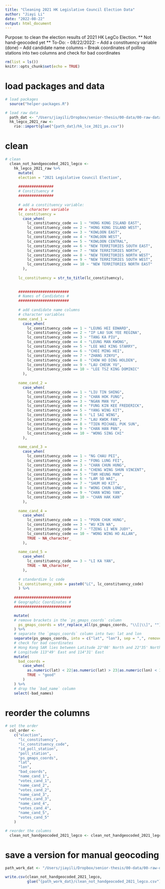```yaml
---
title: "Cleaning 2021 HK Legislative Council Election Data"
author: "Jiayi Li"
date: "2022-08-22"
output: html_document
---
```

Purpose: to clean the election results of 2021 HK LegCo Election.
** Not hand-geocoded yet **
To-Do:
- 08/22/2022:
  -- Add a constituency variable (done)
  -- Add candidate name columns 
  -- Break coordinates of polling stations into two columns and check for bad coordinates
  
```r
rm(list = ls())
knitr::opts_chunk$set(echo = TRUE)
```

# load packages and data

```r
# load packages
  source("helper-packages.R")
```


```r
# load raw data
  path_dat <- "/Users/jiayili/Dropbox/senior-thesis/00-data/00-raw-data/election-data/2021_legislative_council_election"
  hk_legco_2021_raw <-
    rio::import(glue("{path_dat}/hk_lce_2021_ps.csv"))
```

# clean

```r
# clean
  clean_not_handgeocoded_2021_legco <-
    hk_legco_2021_raw %>%
      mutate(
      election = "2021 Legislative Council Election",
      
      ################
      # Constituency #
      ################
      
      # add a constituency variable: 
      ## a character variable
      lc_constituency =
        case_when(
          lc_constituency_code == 1 ~ "HONG KONG ISLAND EAST",
          lc_constituency_code == 2 ~ "HONG KONG ISLAND WEST", 
          lc_constituency_code == 3 ~ "KOWLOON EAST", 
          lc_constituency_code == 4 ~ "KOWLOON WEST", 
          lc_constituency_code == 5 ~ "KOWLOON CENTRAL", 
          lc_constituency_code == 6 ~ "NEW TERRITORIES SOUTH EAST", 
          lc_constituency_code == 7 ~ "NEW TERRITORIES NORTH", 
          lc_constituency_code == 8 ~ "NEW TERRITORIES NORTH WEST", 
          lc_constituency_code == 9 ~ "NEW TERRITORIES SOUTH WEST", 
          lc_constituency_code == 10 ~ "NEW TERRITORIES NORTH EAST" 
        ),
      
      lc_constituency = str_to_title(lc_constituency),
      
    
      #######################
      # Names of Candidates #
      #######################
    
      # add candidate name columns
      # character variables
      name_cand_1 = 
        case_when(
          lc_constituency_code == 1 ~ "LEUNG HEI EDWARD",
          lc_constituency_code == 2 ~ "IP LAU SUK YEE REGINA", 
          lc_constituency_code == 3 ~ "TANG KA PIU", 
          lc_constituency_code == 4 ~ "LEUNG MAN KWONG", 
          lc_constituency_code == 5 ~ "LEE WAI KING STARRY", 
          lc_constituency_code == 6 ~ "CHOI MING HEI", 
          lc_constituency_code == 7 ~ "ZHANG XINYU", 
          lc_constituency_code == 8 ~ "CHOW HO DING HOLDEN", 
          lc_constituency_code == 9 ~ "LAU CHEUK YU", 
          lc_constituency_code == 10 ~ "LEE TSZ KING DOMINIC" 
        ),
      
      name_cand_2 = 
        case_when(
          lc_constituency_code == 1 ~ "LIU TIN SHING",
          lc_constituency_code == 2 ~ "CHAN HOK FUNG", 
          lc_constituency_code == 3 ~ "NGAN MAN YU", 
          lc_constituency_code == 4 ~ "FUNG KIN KEE FREDERICK", 
          lc_constituency_code == 5 ~ "YANG WING KIT", 
          lc_constituency_code == 6 ~ "LI SAI WING", 
          lc_constituency_code == 7 ~ "LAU KWOK FAN", 
          lc_constituency_code == 8 ~ "TIEN MICHAEL PUK SUN", 
          lc_constituency_code == 9 ~ "CHAN HAN PAN", 
          lc_constituency_code == 10 ~ "WONG SING CHI" 
        ),
      
      name_cand_3 = 
        case_when(
          lc_constituency_code == 1 ~ "NG CHAU PEI",
          lc_constituency_code == 2 ~ "FONG LUNG FEI", 
          lc_constituency_code == 3 ~ "CHAN CHUN HUNG", 
          lc_constituency_code == 4 ~ "CHENG WING SHUN VINCENT", 
          lc_constituency_code == 5 ~ "TAM HEUNG MAN", 
          lc_constituency_code == 6 ~ "LAM SO WAI", 
          lc_constituency_code == 7 ~ "SHUM HO KIT", 
          lc_constituency_code == 8 ~ "WONG CHUN LONG", 
          lc_constituency_code == 9 ~ "CHAN WING YAN", 
          lc_constituency_code == 10 ~ "CHAN HAK KAN" 
        ),
      
      name_cand_4 = 
        case_when(
          lc_constituency_code == 1 ~ "POON CHUK HUNG",
          lc_constituency_code == 3 ~ "WU KIN WA", 
          lc_constituency_code == 7 ~ "TZENG LI WEN JUDY", 
          lc_constituency_code == 10 ~ "WONG WING HO ALLAN",
          TRUE ~ NA_character_
        ),
      
      name_cand_5 = 
        case_when(
          lc_constituency_code == 3 ~ "LI KA YAN",
          TRUE ~ NA_character_
        ),
      
      # standardize lc code
      lc_constituency_code = paste0("LC", lc_constituency_code)
      ) %>%
  
    ##########################
    # Geographic Coordinates #
    ##########################

    mutate(
    # remove brackets in the `ps_gmaps_coords` column
      ps_gmaps_coords = str_replace_all(ps_gmaps_coords, "\\[|\\]", "")
    ) %>%
    # separate the `gmaps_coords` column into two: lat and lon
    separate(ps_gmaps_coords, into = c("lat", "lon"), sep = ",", remove = FALSE) %>%
    # check for bad coordinates
    # Hong Kong SAR lies between Latitude 22°08' North and 22°35' North, 
    # Longitude 113°49' East and 114°31' East
    mutate(
      bad_coords =
        case_when(
          as.numeric(lat) < 22|as.numeric(lat) > 23|as.numeric(lon) < 113|as.numeric(lon) > 115 ~ "bad",
          TRUE ~ "good"
        )
    ) %>%
    # drop the `bad_name` column
    select(-bad_names)

```

# reorder the columns

```r
# set the order
  col_order <-
    c("election",
      "lc_constituency",
      "lc_constituency_code",
      "id_poll_station",
      "poll_station",
      "ps_gmaps_coords",
      "lat",
      "lon",
      "bad_coords",
      "name_cand_1",
      "votes_cand_1",
      "name_cand_2",
      "votes_cand_2",
      "name_cand_3",
      "votes_cand_3",
      "name_cand_4",
      "votes_cand_4",
      "name_cand_5",
      "votes_cand_5"
    )

# reorder the columns
  clean_not_handgeocoded_2021_legco <- clean_not_handgeocoded_2021_legco[, col_order]
```

# save a version for manual geocoding

```r
path_work_dat <- "/Users/jiayili/Dropbox/senior-thesis/00-data/00-raw-data/election-data/2021_legislative_council_election"

write.csv(clean_not_handgeocoded_2021_legco,
          glue("{path_work_dat}/clean_not_handgeocoded_2021_legco.csv"))
```

